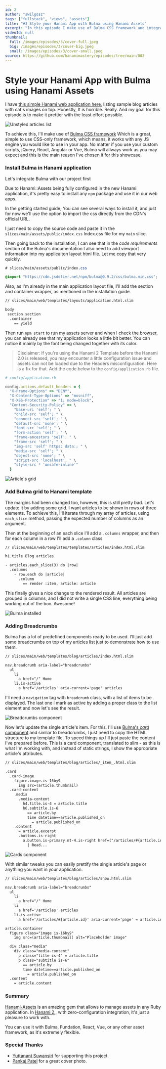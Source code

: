 ```yaml
---
id: 2
author: "swilgosz"
tags: ["fullstack", "views", "assets"]
title: "#3 Style your Hanami App with Bulma using Hanami Assets"
excerpt: "In this episode I make use of Bulma CSS framework and integrate it with Hanami 2.0 application to prettify it with the least effort possible."
videoId: null
thumbnail:
  full: /images/episodes/3/cover-full.jpeg
  big: /images/episodes/3/cover-big.jpeg
  small: /images/episodes/3/cover-small.jpeg
source: https://github.com/hanamimastery/episodes/tree/main/003
---
```


# Style your Hanami App with Bulma using Hanami Assets

I have [this simple Hanami web application here](/episodes/2-listing-articles-with-hanami-view), listing sample blog articles with cat's images on top. Honestly, It is horrible. Really. And my goal for this episode is to make it prettier with the least effort possible.

![Unstyled articles list](/images/episodes/3/unstyled.png)

To achieve this, I'll make use of [Bulma CSS framework](https://bulma.io/) Which is a great, simple to use CSS-only framework, which means, it works with any JS engine you would like to use in your app. No matter if you use your custom scripts, jQuery, React, Angular or Vue, Bulma will allways work as you may expect and this is the main reason I've chosen it for this showcase.

### Install Bulma in Hanami application

Let's integrate Bulma with our project first

Due to Hanami::Assets being fully configured in the new Hanami application, it's pretty easy to install any `npm` package and use it in our web apps.

In the getting started guide, You can see several ways to install it, and just for now we'll use the option to import the css directly from the CDN's official URL.

I just need to copy the source code and paste it in the `slices/main/assets/public/index.css` Index.css file for my `main` slice.

Then going back to the installation, I can see that in the _code requirements_ section of the Bulma's documentation I also need to add viewport information into my applicaiton layout html file. Let me copy that very quickly.

```css
# slices/main/assets/public/index.css

@import "https://cdn.jsdelivr.net/npm/bulma@0.9.2/css/bulma.min.css";
```

Also, as I'm already in the main application layout file, I'll add the section and container wrapper, as mentioned in the installation guide.

```html
// slices/main/web/templates/layouts/application.html.slim

body
 section.section
  .container
    == yield
```


Then run `npm start` to run my assets server and when I check the browser, you can already see that my application looks a little bit better. You can notice it mainly by the font being changed together with its color.

> Disclaimer: If you're using the Hanami 2 Template before the Hanami 2.0 is released, you may encounter a little configuration issue and assets can not be loaded due to the Headers misconfiguration. Here is a fix for that. Add the code below to the `config/application.rb` file.

```ruby
# config/application.rb

config.actions.default_headers = {
  "X-Frame-Options" => "DENY",
  "X-Content-Type-Options" => "nosniff",
  "X-XSS-Protection" => "1; mode=block",
  "Content-Security-Policy" => \
    "base-uri 'self'; " \
    "child-src 'self'; " \
    "connect-src 'self'; " \
    "default-src 'none'; " \
    "font-src 'self'; " \
    "form-action 'self'; " \
    "frame-ancestors 'self'; " \
    "frame-src 'self'; " \
    "img-src 'self' https: data:; " \
    "media-src 'self'; " \
    "object-src 'none'; " \
    "script-src 'localhost'; " \
    "style-src * 'unsafe-inline'"
  }
```

![Article's grid](/images/episodes/3/bulma-installed.png)

### Add Bulma grid to Hanami template

The margins had been changed too, however, this is still pretty bad. Let's update it by adding some grid. I want articles to be shown in rows of three elements. To achieve this, I'll iterate through my array of articles, using `each_slice` method, passing the expected number of columns as an argument.

Then at the beginning of an each slice I'll add a `.columns` wrapper, and then for each column in a row I'll add a `.column` class

```html
// slices/main/web/templates/templates/articles/index.html.slim

h1.title Blog articles

- articles.each_slice(3) do |row|
  .columns
    - row.each do |article|
      .column
        == render :item, article: article
```

This finally gives a nice change to the rendered result. All articles are grouped in columns, and I did not write a single CSS line, everything being working out of the box. Awesome!

![Bulma installed](/images/episodes/3/grid.png)


### Adding Breadcrumbs

Bulma has a lot of predefined components ready to be used. I'll just add some breadcrumbs on top of my articles list just to demonstrate how to use them.

```html
// slices/main/web/templates/blog/articles/index.html.slim

nav.breadcrumb aria-label="breadcrumbs"
  ul
    li
      a href="/" Home
    li.is-active
      a href='/articles' aria-current='page' articles
```

I'll need a `navigation` tag with `breadcrumb` class, with a list of items to be displayed. The last one I mark as active by adding a proper class to the list element and now let's see the result.

![Breadcrumbs component](/images/episodes/3/breadcrumbs.png)

Now let's update the single article's item. For this, I'll use [Bulma's _card_ component](https://bulma.io/documentation/components/card/) and simliar to breadcrumbs, I just need to copy the HTML structure to my template file. To speed things up I'll just paste the content I've prepared before. This is a card component, translated to slim - as this is what I'm working with, and instead of static strings, I show the appropriate article's attributes.

```html
// slices/main/web/templates/blog/articles/_item_.html.slim

.card
  .card-image
    figure.image.is-16by9
      img src=(article.thumbnail)
  .card-content
    .media
      .media-content
        h4.title.is-4 = article.title
        h6.subtitle.is-6
          == article.by
          time datetime==article.published_on
            = article.published_on
    .content
      = article.excerpt
      .buttons.is-right
        a.button.is-primary.mt-4.is-right href=("/articles/#{article.id}")
          | Read...
```

![Cards component](/images/episodes/3/cards.png)

With similar tweaks you can easily prettify the single article's page or anything you want in your application.

```html
// slices/main/web/templates/blog/articles/show.html.slim

nav.breadcrumb aria-label="breadcrumbs"
  ul
    li
      a href="/" Home
    li
      a href='/articles' articles
    li.is-active
      a href='/articles/#{article.id}' aria-current='page' = article.id

article.container
  figure class="image is-16by9"
    img src=(article.thumbnail) alt="Placeholder image"

  div class="media"
    div class="media-content"
      p class="title is-4" = article.title
      p class="subtitle is-6"
        == article.by
        time datetime==article.published_on
          = article.published_on
  .content
    = article.content

```

### Summary

[Hanami-Assets](https://github.com/hanami/assets) is an amazing gem that allows to manage assets in any Ruby application. In [Hanami 2,](https://hanamirb.org), with zero-configuration integration, it's just a pleasure to work with.

You can use it with Bulma, Fundation, React, Vue, or any other asset framework, as it's extremely flexible.

### Special Thanks

- [Yuttanant Suwansiri](https://github.com/armgit5) for supporting this project.
- [Pankaj Patel](https://unsplash.com/@pankajpatel) for a great cover photo.
